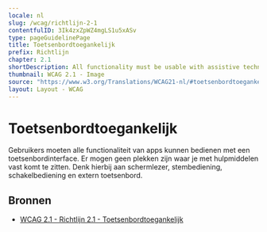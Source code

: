 ```yaml
---
locale: nl
slug: /wcag/richtlijn-2-1
contentfulID: 3Ik4zxZpWZ4mgLS1u5xASv
type: pageGuidelinePage
title: Toetsenbordtoegankelijk
prefix: Richtlijn
chapter: 2.1
shortDescription: All functionality must be usable with assistive technologies.
thumbnail: WCAG 2.1 - Image
source: "https://www.w3.org/Translations/WCAG21-nl/#toetsenbordtoegankelijk"
layout: Layout - WCAG
---
```


# Toetsenbordtoegankelijk

Gebruikers moeten alle functionaliteit van apps kunnen bedienen met een toetsenbordinterface. Er mogen geen plekken zijn waar je met hulpmiddelen vast komt te zitten. Denk hierbij aan schermlezer, stembediening, schakelbediening en extern toetsenbord.

## Bronnen

- [WCAG 2.1 - Richtlijn 2.1 - Toetsenbordtoegankelijk](https://www.w3.org/Translations/WCAG21-nl/#toetsenbordtoegankelijk)